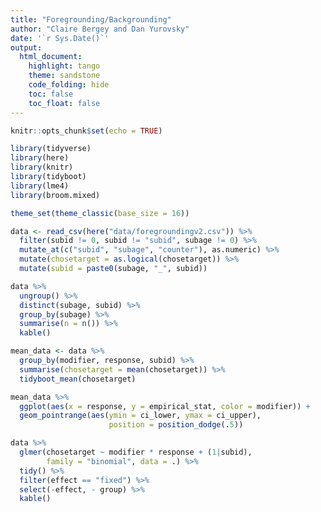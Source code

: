 ```yaml
---
title: "Foregrounding/Backgrounding"
author: "Claire Bergey and Dan Yurovsky"
date: '`r Sys.Date()`'
output:
  html_document:
    highlight: tango
    theme: sandstone
    code_folding: hide
    toc: false
    toc_float: false
---
```


```r
knitr::opts_chunk$set(echo = TRUE)
```

```r
library(tidyverse)
library(here)
library(knitr)
library(tidyboot)
library(lme4)
library(broom.mixed)

theme_set(theme_classic(base_size = 16))
```

```r
data <- read_csv(here("data/foregroundingv2.csv")) %>%
  filter(subid != 0, subid != "subid", subage != 0) %>%
  mutate_at(c("subid", "subage", "counter"), as.numeric) %>%
  mutate(chosetarget = as.logical(chosetarget)) %>%
  mutate(subid = paste0(subage, "_", subid))
```

```r
data %>%
  ungroup() %>%
  distinct(subage, subid) %>%
  group_by(subage) %>%
  summarise(n = n()) %>%
  kable()
```

```r
mean_data <- data %>%
  group_by(modifier, response, subid) %>%
  summarise(chosetarget = mean(chosetarget)) %>%
  tidyboot_mean(chosetarget) 

mean_data %>%
  ggplot(aes(x = response, y = empirical_stat, color = modifier)) + 
  geom_pointrange(aes(ymin = ci_lower, ymax = ci_upper),
                      position = position_dodge(.5))
```

```r
data %>%
  glmer(chosetarget ~ modifier * response + (1|subid),
        family = "binomial", data = .) %>%
  tidy() %>%
  filter(effect == "fixed") %>%
  select(-effect, - group) %>%
  kable()
```

